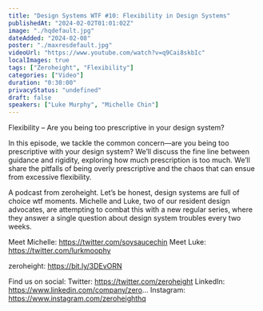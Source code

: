 ```yaml
---
title: "Design Systems WTF #10: Flexibility in Design Systems"
publishedAt: "2024-02-02T01:01:02Z"
image: "./hqdefault.jpg"
dateAdded: "2024-02-08"
poster: "./maxresdefault.jpg"
videoUrl: "https://www.youtube.com/watch?v=q9Cai8skbIc"
localImages: true
tags: ["Zeroheight", "Flexibility"]
categories: ["Video"]
duration: "0:30:00"
privacyStatus: "undefined"
draft: false
speakers: ["Luke Murphy", "Michelle Chin"]
---
```

Flexibility – Are you being too prescriptive in your design system?

In this episode, we tackle the common concern—are you being too prescriptive with your design system? We’ll discuss the fine line between guidance and rigidity, exploring how much prescription is too much. We’ll share the pitfalls of being overly prescriptive and the chaos that can ensue from excessive flexibility. 

A podcast from zeroheight. Let’s be honest, design systems are full of choice wtf moments. Michelle and Luke, two of our resident design advocates, are attempting to combat this with a new regular series, where they answer a single question about design system troubles every two weeks.

Meet Michelle: https://twitter.com/soysaucechin
Meet Luke: https://twitter.com/lurkmoophy

zeroheight: https://bit.ly/3DEvORN

Find us on social:
Twitter: https://twitter.com/zeroheight
LinkedIn: https://www.linkedin.com/company/zero...
Instagram: https://www.instagram.com/zeroheighthq
